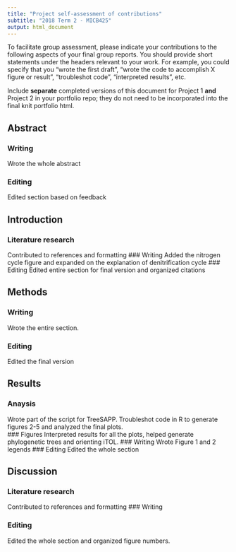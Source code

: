 ```yaml
---
title: "Project self-assessment of contributions"
subtitle: "2018 Term 2 - MICB425"
output: html_document
---
```

To facilitate group assessment, please indicate your contributions to the following aspects of your final group reports. You should provide short statements under the headers relevant to your work. For example, you could specify that you "wrote the first draft", "wrote the code to accomplish X figure or result", "troubleshot code", "interpreted results", etc.

Include **separate** completed versions of this document for Project 1 **and** Project 2 in your portfolio repo; they do not need to be incorporated into the final knit portfolio html.

## Abstract
### Writing
Wrote the whole abstract

### Editing
Edited section based on feedback 

## Introduction
### Literature research
Contributed to references and formatting
### Writing
Added the nitrogen cycle figure and expanded on the explanation of denitrification cycle 
### Editing
Edited entire section for final version and organized citations


## Methods
### Writing  
Wrote the entire section.

### Editing
Edited the final version 

## Results
### Anaysis 
Wrote part of the script for TreeSAPP. Troubleshot code in R to generate figures 2-5 and analyzed the final plots.  
### Figures
Interpreted results for all the plots, helped generate phylogenetic trees and orienting iTOL. 
### Writing
Wrote Figure 1 and 2 legends
### Editing
Edited the whole section 

## Discussion
### Literature research
Contributed to references and formatting
### Writing
 
### Editing
Edited the whole section and organized figure numbers.
